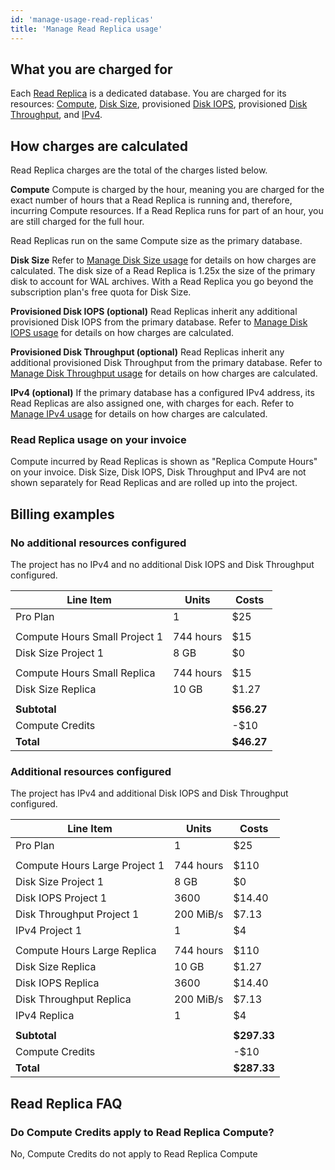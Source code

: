 ```yaml
---
id: 'manage-usage-read-replicas'
title: 'Manage Read Replica usage'
---
```


## What you are charged for
Each [Read Replica](/docs/guides/platform/read-replicas) is a dedicated database. You are charged for its resources: [Compute](/docs/guides/platform/compute-and-disk#compute), [Disk Size](/docs/guides/platform/database-size#disk-size), provisioned [Disk IOPS](/docs/guides/platform/compute-and-disk#provisioned-disk-throughput-and-iops), provisioned [Disk Throughput](/docs/guides/platform/compute-and-disk#provisioned-disk-throughput-and-iops), and [IPv4](/docs/guides/platform/ipv4-address).

## How charges are calculated
Read Replica charges are the total of the charges listed below.

**Compute**
Compute is charged by the hour, meaning you are charged for the exact number of hours that a Read Replica is running and, therefore, incurring Compute resources. If a Read Replica runs for part of an hour, you are still charged for the full hour.

Read Replicas run on the same Compute size as the primary database.

**Disk Size**
Refer to [Manage Disk Size usage]() for details on how charges are calculated. The disk size of a Read Replica is 1.25x the size of the primary disk to account for WAL archives. With a Read Replica you go beyond the subscription plan's free quota for Disk Size.

**Provisioned Disk IOPS (optional)**
Read Replicas inherit any additional provisioned Disk IOPS from the primary database. Refer to [Manage Disk IOPS usage]() for details on how charges are calculated.

**Provisioned Disk Throughput (optional)**
Read Replicas inherit any additional provisioned Disk Throughput from the primary database. Refer to [Manage Disk Throughput usage]() for details on how charges are calculated.

**IPv4 (optional)**
If the primary database has a configured IPv4 address, its Read Replicas are also assigned one, with charges for each. Refer to [Manage IPv4 usage]() for details on how charges are calculated.

### Read Replica usage on your invoice
Compute incurred by Read Replicas is shown as "Replica Compute Hours" on your invoice. Disk Size, Disk IOPS, Disk Throughput and IPv4 are not shown separately for Read Replicas and are rolled up into the project.

## Billing examples
### No additional resources configured
The project has no IPv4 and no additional Disk IOPS and Disk Throughput configured.

| Line Item                     | Units     | Costs      |
|-------------------------------|-----------|------------|
| Pro Plan                      | 1         | $25        |
|                               |           |            |
| Compute Hours Small Project 1 | 744 hours | $15        |
| Disk Size Project 1           | 8 GB      | $0         |
|                               |           |            |
| Compute Hours Small Replica   | 744 hours | $15        |
| Disk Size Replica             | 10 GB     | $1.27      |
|                               |           |            |
| **Subtotal**                  |           | **$56.27** |
| Compute Credits               |           | -$10       |
| **Total**                     |           | **$46.27** |

### Additional resources configured
The project has IPv4 and additional Disk IOPS and Disk Throughput configured.

| Line Item                     | Units     | Costs       |
|-------------------------------|-----------|-------------|
| Pro Plan                      | 1         | $25         |
|                               |           |             |
| Compute Hours Large Project 1 | 744 hours | $110        |
| Disk Size Project 1           | 8 GB      | $0          |
| Disk IOPS Project 1           | 3600      | $14.40      |
| Disk Throughput Project 1     | 200 MiB/s | $7.13       |
| IPv4 Project 1                | 1         | $4          |
|                               |           |             |
| Compute Hours Large Replica   | 744 hours | $110        |
| Disk Size Replica             | 10 GB     | $1.27       |
| Disk IOPS Replica             | 3600      | $14.40      |
| Disk Throughput Replica       | 200 MiB/s | $7.13       |
| IPv4 Replica                  | 1         | $4          |
|                               |           |             |
| **Subtotal**                  |           | **$297.33** |
| Compute Credits               |           | -$10        |
| **Total**                     |           | **$287.33** |

## Read Replica FAQ
### Do Compute Credits apply to Read Replica Compute?
No, Compute Credits do not apply to Read Replica Compute